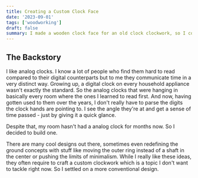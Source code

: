 ```yaml
---
title: Creating a Custom Clock Face
date: '2023-09-01'
tags: ['woodworking']
draft: false
summary: I made a wooden clock face for an old clock clockwork, so I could finally have an analog clock in my room again.
---
```


## The Backstory

I like analog clocks. I know a lot of people who find them hard to read compared to their digital counterparts but to me they communicate time in a very distinct way.
Growing up, a digital clock on every household appliance wasn't exactly the standard.
So the analog clocks that were hanging in basically every room where the ones I learned to read first.
And now, having gotten used to them over the years, I don't really have to parse the digits the clock hands are pointing to.
I see the angle they're at and get a sense of time passed - just by giving it a quick glance.

Despite that, my room hasn't had a analog clock for months now. So I decided to build one.

There are many cool designs out there, sometimes even redefining the ground concepts with stuff like moving the outer ring instead of a shaft in the center or pushing the limits of minimalism.
While I really like these ideas, they often require to craft a custom clockwork which is a topic I don't want to tackle right now.
So I settled on a more conventional design.
